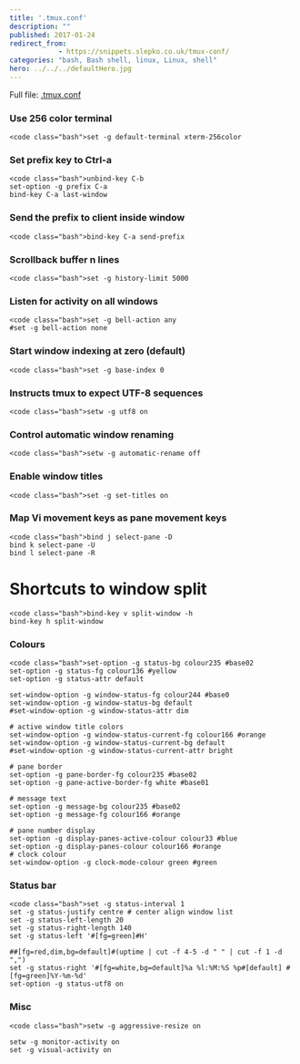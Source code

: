 ```yaml
---
title: '.tmux.conf'
description: ""
published: 2017-01-24
redirect_from:
            - https://snippets.slepko.co.uk/tmux-conf/
categories: "bash, Bash shell, linux, Linux, shell"
hero: ../../../defaultHero.jpg
---
```

Full file: [.tmux.conf](https://github.com/mslepko/dotfiles/blob/master/.tmux.conf)

### Use 256 color terminal

```
<code class="bash">set -g default-terminal xterm-256color
```

### Set prefix key to Ctrl-a

```
<code class="bash">unbind-key C-b
set-option -g prefix C-a
bind-key C-a last-window
```

### Send the prefix to client inside window

```
<code class="bash">bind-key C-a send-prefix
```

### Scrollback buffer n lines

```
<code class="bash">set -g history-limit 5000
```

### Listen for activity on all windows

```
<code class="bash">set -g bell-action any
#set -g bell-action none
```

### Start window indexing at zero (default)

```
<code class="bash">set -g base-index 0
```

### Instructs tmux to expect UTF-8 sequences

```
<code class="bash">setw -g utf8 on
```

### Control automatic window renaming

```
<code class="bash">setw -g automatic-rename off
```

### Enable window titles

```
<code class="bash">set -g set-titles on
```

### Map Vi movement keys as pane movement keys

```
<code class="bash">bind j select-pane -D
bind k select-pane -U
bind l select-pane -R
```

# Shortcuts to window split

```
<code class="bash">bind-key v split-window -h
bind-key h split-window
```

### Colours

```
<code class="bash">set-option -g status-bg colour235 #base02
set-option -g status-fg colour136 #yellow
set-option -g status-attr default

set-window-option -g window-status-fg colour244 #base0
set-window-option -g window-status-bg default
#set-window-option -g window-status-attr dim

# active window title colors
set-window-option -g window-status-current-fg colour166 #orange
set-window-option -g window-status-current-bg default
#set-window-option -g window-status-current-attr bright

# pane border
set-option -g pane-border-fg colour235 #base02
set-option -g pane-active-border-fg white #base01

# message text
set-option -g message-bg colour235 #base02
set-option -g message-fg colour166 #orange

# pane number display
set-option -g display-panes-active-colour colour33 #blue
set-option -g display-panes-colour colour166 #orange
# clock colour
set-window-option -g clock-mode-colour green #green
```

### Status bar

```
<code class="bash">set -g status-interval 1
set -g status-justify centre # center align window list
set -g status-left-length 20
set -g status-right-length 140
set -g status-left '#[fg=green]#H'

##[fg=red,dim,bg=default]#(uptime | cut -f 4-5 -d " " | cut -f 1 -d ",")
set -g status-right '#[fg=white,bg=default]%a %l:%M:%S %p#[default] #[fg=green]%Y-%m-%d'
set-option -g status-utf8 on
```

### Misc

```
<code class="bash">setw -g aggressive-resize on

setw -g monitor-activity on
set -g visual-activity on
```
